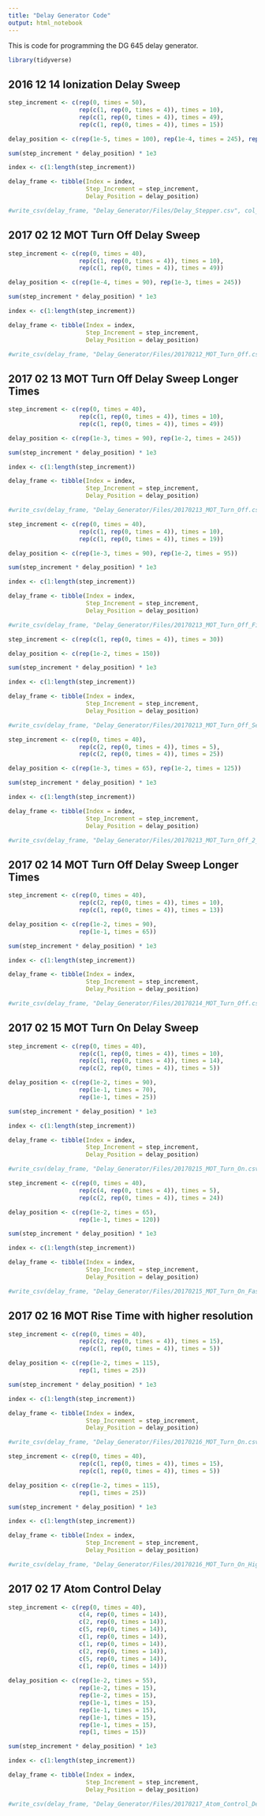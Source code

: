 ```yaml
---
title: "Delay Generator Code"
output: html_notebook
---
```


This is code for programming the DG 645 delay generator.

```r
library(tidyverse)
```

## 2016 12 14 Ionization Delay Sweep

```r
step_increment <- c(rep(0, times = 50),
                    rep(c(1, rep(0, times = 4)), times = 10),
                    rep(c(1, rep(0, times = 4)), times = 49), 
                    rep(c(1, rep(0, times = 4)), times = 15))

delay_position <- c(rep(1e-5, times = 100), rep(1e-4, times = 245), rep(1e-3, times = 75))

sum(step_increment * delay_position) * 1e3

index <- c(1:length(step_increment))

delay_frame <- tibble(Index = index,
                      Step_Increment = step_increment, 
                      Delay_Position = delay_position)

#write_csv(delay_frame, "Delay_Generator/Files/Delay_Stepper.csv", col_names = FALSE)

```

## 2017 02 12 MOT Turn Off Delay Sweep

```r
step_increment <- c(rep(0, times = 40),
                    rep(c(1, rep(0, times = 4)), times = 10),
                    rep(c(1, rep(0, times = 4)), times = 49))

delay_position <- c(rep(1e-4, times = 90), rep(1e-3, times = 245))

sum(step_increment * delay_position) * 1e3

index <- c(1:length(step_increment))

delay_frame <- tibble(Index = index,
                      Step_Increment = step_increment, 
                      Delay_Position = delay_position)

#write_csv(delay_frame, "Delay_Generator/Files/20170212_MOT_Turn_Off.csv", col_names = FALSE)

```

## 2017 02 13 MOT Turn Off Delay Sweep Longer Times

```r
step_increment <- c(rep(0, times = 40),
                    rep(c(1, rep(0, times = 4)), times = 10),
                    rep(c(1, rep(0, times = 4)), times = 49))

delay_position <- c(rep(1e-3, times = 90), rep(1e-2, times = 245))

sum(step_increment * delay_position) * 1e3

index <- c(1:length(step_increment))

delay_frame <- tibble(Index = index,
                      Step_Increment = step_increment, 
                      Delay_Position = delay_position)

#write_csv(delay_frame, "Delay_Generator/Files/20170213_MOT_Turn_Off.csv", col_names = FALSE)

```

```r
step_increment <- c(rep(0, times = 40),
                    rep(c(1, rep(0, times = 4)), times = 10),
                    rep(c(1, rep(0, times = 4)), times = 19))

delay_position <- c(rep(1e-3, times = 90), rep(1e-2, times = 95))

sum(step_increment * delay_position) * 1e3

index <- c(1:length(step_increment))

delay_frame <- tibble(Index = index,
                      Step_Increment = step_increment, 
                      Delay_Position = delay_position)

#write_csv(delay_frame, "Delay_Generator/Files/20170213_MOT_Turn_Off_First_Half.csv", col_names = FALSE)

```

```r
step_increment <- c(rep(c(1, rep(0, times = 4)), times = 30))

delay_position <- c(rep(1e-2, times = 150))

sum(step_increment * delay_position) * 1e3

index <- c(1:length(step_increment))

delay_frame <- tibble(Index = index,
                      Step_Increment = step_increment, 
                      Delay_Position = delay_position)

#write_csv(delay_frame, "Delay_Generator/Files/20170213_MOT_Turn_Off_Second_Half.csv", col_names = FALSE)

```

```r
step_increment <- c(rep(0, times = 40),
                    rep(c(2, rep(0, times = 4)), times = 5),
                    rep(c(2, rep(0, times = 4)), times = 25))

delay_position <- c(rep(1e-3, times = 65), rep(1e-2, times = 125))

sum(step_increment * delay_position) * 1e3

index <- c(1:length(step_increment))

delay_frame <- tibble(Index = index,
                      Step_Increment = step_increment, 
                      Delay_Position = delay_position)

#write_csv(delay_frame, "Delay_Generator/Files/20170213_MOT_Turn_Off_2_step.csv", col_names = FALSE)

```

## 2017 02 14 MOT Turn Off Delay Sweep Longer Times


```r
step_increment <- c(rep(0, times = 40),
                    rep(c(2, rep(0, times = 4)), times = 10),
                    rep(c(1, rep(0, times = 4)), times = 13))

delay_position <- c(rep(1e-2, times = 90), 
                    rep(1e-1, times = 65))

sum(step_increment * delay_position) * 1e3

index <- c(1:length(step_increment))

delay_frame <- tibble(Index = index,
                      Step_Increment = step_increment, 
                      Delay_Position = delay_position)

#write_csv(delay_frame, "Delay_Generator/Files/20170214_MOT_Turn_Off.csv", col_names = FALSE)

```

## 2017 02 15 MOT Turn On Delay Sweep

```r
step_increment <- c(rep(0, times = 40),
                    rep(c(1, rep(0, times = 4)), times = 10), 
                    rep(c(1, rep(0, times = 4)), times = 14), 
                    rep(c(2, rep(0, times = 4)), times = 5))

delay_position <- c(rep(1e-2, times = 90), 
                    rep(1e-1, times = 70), 
                    rep(1e-1, times = 25))

sum(step_increment * delay_position) * 1e3

index <- c(1:length(step_increment))

delay_frame <- tibble(Index = index,
                      Step_Increment = step_increment, 
                      Delay_Position = delay_position)

#write_csv(delay_frame, "Delay_Generator/Files/20170215_MOT_Turn_On.csv", col_names = FALSE)

```

```r
step_increment <- c(rep(0, times = 40), 
                    rep(c(4, rep(0, times = 4)), times = 5),
                    rep(c(2, rep(0, times = 4)), times = 24))

delay_position <- c(rep(1e-2, times = 65), 
                    rep(1e-1, times = 120))

sum(step_increment * delay_position) * 1e3

index <- c(1:length(step_increment))

delay_frame <- tibble(Index = index,
                      Step_Increment = step_increment, 
                      Delay_Position = delay_position)

#write_csv(delay_frame, "Delay_Generator/Files/20170215_MOT_Turn_On_Faster_Steps.csv", col_names = FALSE)

```

## 2017 02 16 MOT Rise Time with higher resolution

```r
step_increment <- c(rep(0, times = 40),
                    rep(c(2, rep(0, times = 4)), times = 15), 
                    rep(c(1, rep(0, times = 4)), times = 5))

delay_position <- c(rep(1e-2, times = 115), 
                    rep(1, times = 25))

sum(step_increment * delay_position) * 1e3

index <- c(1:length(step_increment))

delay_frame <- tibble(Index = index,
                      Step_Increment = step_increment, 
                      Delay_Position = delay_position)

#write_csv(delay_frame, "Delay_Generator/Files/20170216_MOT_Turn_On.csv", col_names = FALSE)

```

```r
step_increment <- c(rep(0, times = 40),
                    rep(c(1, rep(0, times = 4)), times = 15), 
                    rep(c(1, rep(0, times = 4)), times = 5))

delay_position <- c(rep(1e-2, times = 115), 
                    rep(1, times = 25))

sum(step_increment * delay_position) * 1e3

index <- c(1:length(step_increment))

delay_frame <- tibble(Index = index,
                      Step_Increment = step_increment, 
                      Delay_Position = delay_position)

#write_csv(delay_frame, "Delay_Generator/Files/20170216_MOT_Turn_On_Higher_res.csv", col_names = FALSE)

```

## 2017 02 17 Atom Control Delay

```r
step_increment <- c(rep(0, times = 40),
                    c(4, rep(0, times = 14)), 
                    c(2, rep(0, times = 14)), 
                    c(5, rep(0, times = 14)), 
                    c(1, rep(0, times = 14)), 
                    c(1, rep(0, times = 14)), 
                    c(2, rep(0, times = 14)), 
                    c(5, rep(0, times = 14)), 
                    c(1, rep(0, times = 14)))
                    
delay_position <- c(rep(1e-2, times = 55),
                    rep(1e-2, times = 15), 
                    rep(1e-2, times = 15), 
                    rep(1e-1, times = 15),
                    rep(1e-1, times = 15), 
                    rep(1e-1, times = 15),
                    rep(1e-1, times = 15), 
                    rep(1, times = 15))

sum(step_increment * delay_position) * 1e3

index <- c(1:length(step_increment))

delay_frame <- tibble(Index = index,
                      Step_Increment = step_increment, 
                      Delay_Position = delay_position)

#write_csv(delay_frame, "Delay_Generator/Files/20170217_Atom_Control_Delay.csv", col_names = FALSE)

```




